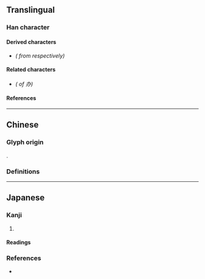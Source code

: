 {{also|辦}}
{{character info/new}}
==Translingual==
{{stroke order|strokes=4}}

===Han character===
{{Han char|rn=19|rad=力|as=02|sn=4|four=40330|canj=KSC|ids=⿻力八}}

====Derived characters====
* {{l|mul|[[协]], [[胁]], [[苏]]}} ''({{w|Simplified Chinese|Simplified}} from {{l|mul|[[協]], [[脅]], [[蘇]]}} respectively)''

====Related characters====
* {{l|mul|[[辦]]}} ''({{w|Traditional Chinese|Traditional form}} of 办)''

====References====
{{Han ref|kx=0146.101|dkj=02294|dj=0328.050|hdz=10365.060|uh=529E}}

----

==Chinese==

===Glyph origin===
{{Han simp|辦|f=辡|t=八}}.

===Definitions===
{{zh-see|辦}} <!-- Refer 《宋元以來俗字譜》 and 《字學三正》 - http://dict.variants.moe.edu.tw/variants/rbt/word_attribute.rbt?quote_code=QTA0MTA2LTAwMQ#35 -->

----

==Japanese==

===Kanji===
{{ja-kanji|grade=|rs=力02}}

# {{alt-form|lang=ja|辦}}

====Readings====
{{ja-readings
|on=[[べん]] (ben), [[へん]] (hen)
}}

===References===
* {{R:Koseki Moji|026630}}